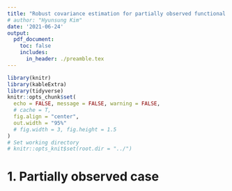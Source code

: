 ```yaml
---
title: "Robust covariance estimation for partially observed functional data"
# author: "Hyunsung Kim"
date: '2021-06-24'
output: 
  pdf_document:
    toc: false
    includes:
      in_header: ./preamble.tex
---
```


```r
library(knitr)
library(kableExtra)
library(tidyverse)
knitr::opts_chunk$set(
  echo = FALSE, message = FALSE, warning = FALSE, 
  # cache = T,
  fig.align = "center", 
  out.width = "95%"
  # fig.width = 3, fig.height = 1.5
)
# Set working directory
# knitr::opts_knit$set(root.dir = "../")
```



# 1. Partially observed case
\begin{table}[ht]
\centering
\caption{4 FPCs from 30 repetitions}
\begin{tabular}{cccccc}
  \hline
  Type & Method & PVE & Reconstruction & Completion & Eigenfunction \\ 
  \hline
  \multirow{11}{*}{Not contaminated} & Yao & 1.00 & 0.01 (0.01) & 0.03 (0.03) & 0.06 (0.04) \\ 
  & Huber & 0.84 & 0.08 (0.04) & 0.27 (0.13) & 0.06 (0.09) \\ 
  & Kraus &  &  & 0.23 (0.21) &  \\ 
  & Kraus-M &  &  & 0.43 (0.25) &  \\ 
  & Kraus-M(sm) &  &  & 1.16 (0.45) &  \\ 
  & Boente & 1.00 & 0.19 (0.21) & 0.56 (0.65) & 0.13 (0.04) \\ 
  & M-est & 0.95 & 0.07 (0.04) & 0.23 (0.16) & 0.13 (0.08) \\ 
  & M-est-noise & 0.95 & 0.04 (0.02) & 0.14 (0.07) & 0.13 (0.08) \\ 
  & M-est(smooth) & 0.99 & 0.36 (0.74) & 1.07 (2.12) & 0.08 (0.04) \\ 
  & M-est(smooth)-noise & 0.99 & 0.03 (0.01) & 0.10 (0.04) & 0.08 (0.04) \\ 
  \hline
  \multirow{11}{*}{Contaminated} & Yao & 0.82 & 1.51 (0.25) & 2.10 (0.50) & 1.69 (0.16) \\ 
  & Huber & 0.84 & 0.09 (0.04) & 0.33 (0.15) & 0.07 (0.08) \\ 
  & Kraus &  &  & 2.64 (0.64) &  \\ 
  & Kraus-M &  &  & 1.35 (0.47) &  \\ 
  & Kraus-M(sm) &  &  & 0.46 (0.29) &  \\ 
  & Boente & 1.00 & 0.11 (0.13) & 0.31 (0.46) & 0.15 (0.05) \\ 
  & M-est & 0.68 & 0.16 (0.12) & 0.46 (0.39) & 0.21 (0.13) \\ 
  & M-est-noise & 0.71 & 0.10 (0.04) & 0.26 (0.12) & 0.21 (0.13) \\ 
  & M-est(smooth) & 0.99 & 2.58 (3.84) & 8.32 (11.93) & 0.09 (0.05) \\ 
  & M-est(smooth)-noise & 0.99 & 0.06 (0.02) & 0.19 (0.08) & 0.09 (0.05) \\ 
   \hline
\end{tabular}
\end{table}
